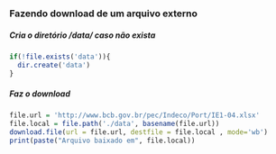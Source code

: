 ### Fazendo download de um arquivo externo

##### Cria o diretório /data/ caso não exista
```r
if(!file.exists('data')){
  dir.create('data')
}
```

##### Faz o download
```r
file.url = 'http://www.bcb.gov.br/pec/Indeco/Port/IE1-04.xlsx'
file.local = file.path('./data', basename(file.url))
download.file(url = file.url, destfile = file.local , mode='wb')
print(paste("Arquivo baixado em", file.local))
```